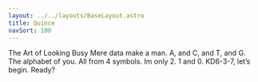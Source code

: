 ```yaml
---
layout: ../../layouts/BaseLayout.astro
title: Quince
navSort: 100
---
```




<TypeTester familyName="Quince AI" styleName="Regular" fontSize="172px" >
The Art of Looking Busy
</TypeTester>

<TypeTester familyName="Quince AI" styleName="Regular" fontSize="72px" >
Mere data make a man. A, and C, and T, and G. The alphabet of you. All from 4 symbols. Im only 2. 1 and 0. KD6-3-7, let’s begin. Ready?
</TypeTester>

<fontdue-character-viewer collection-slug="quince-ai">
</fontdue-character-viewer>
